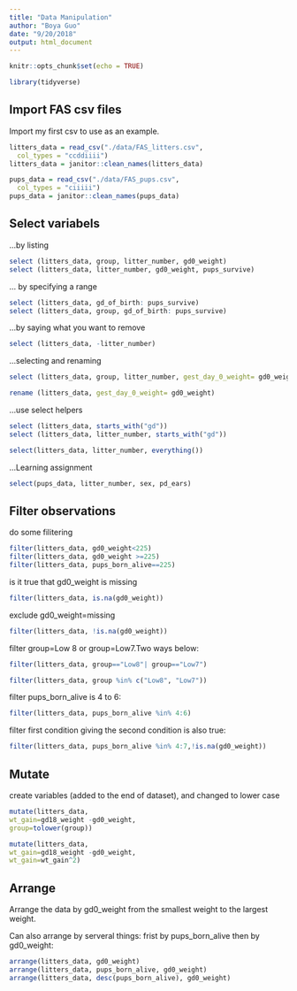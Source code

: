 ```yaml
---
title: "Data Manipulation"
author: "Boya Guo"
date: "9/20/2018"
output: html_document
---
```


```r
knitr::opts_chunk$set(echo = TRUE)

library(tidyverse)

`````

## Import FAS csv files 

Import my first csv to use as an example.

```r
litters_data = read_csv("./data/FAS_litters.csv",
  col_types = "ccddiiii")
litters_data = janitor::clean_names(litters_data)

pups_data = read_csv("./data/FAS_pups.csv",
  col_types = "ciiiii")
pups_data = janitor::clean_names(pups_data)
`````

## Select variabels 

...by listing 

```r
select (litters_data, group, litter_number, gd0_weight)
select (litters_data, litter_number, gd0_weight, pups_survive)
`````

... by specifying a range
```r
select (litters_data, gd_of_birth: pups_survive)
select (litters_data, group, gd_of_birth: pups_survive)
`````

...by saying what you want to remove 
```r
select (litters_data, -litter_number)
`````

...selecting and renaming
```r
select (litters_data, group, litter_number, gest_day_0_weight= gd0_weight)
`````
```r
rename (litters_data, gest_day_0_weight= gd0_weight)
`````

...use select helpers
```r
select (litters_data, starts_with("gd"))
select (litters_data, litter_number, starts_with("gd"))

select(litters_data, litter_number, everything())
`````

...Learning assignment 
```r
select(pups_data, litter_number, sex, pd_ears)
````

## Filter observations 

do some filitering 

```r
filter(litters_data, gd0_weight<225)
filter(litters_data, gd0_weight >=225)
filter(litters_data, pups_born_alive==225)
````

is it true that gd0_weight is missing 

```r
filter(litters_data, is.na(gd0_weight))
````

exclude gd0_weight=missing 
```r
filter(litters_data, !is.na(gd0_weight))
````

filter group=Low 8 or group=Low7.Two ways below:
```r
filter(litters_data, group=="Low8"| group=="Low7")
````
```r
filter(litters_data, group %in% c("Low8", "Low7"))
````

filter pups_born_alive is 4 to 6: 
```r
filter(litters_data, pups_born_alive %in% 4:6)
````

filter first condition giving the second condition is also true:
```r
filter(litters_data, pups_born_alive %in% 4:7,!is.na(gd0_weight))
````

## Mutate 

create variables (added to the end of dataset), and changed to lower case

```r
mutate(litters_data, 
wt_gain=gd18_weight -gd0_weight,
group=tolower(group))

mutate(litters_data, 
wt_gain=gd18_weight -gd0_weight,
wt_gain=wt_gain^2)
````


## Arrange 

Arrange the data by gd0_weight from the smallest weight to the largest weight. 

Can also arrange by serveral things: frist by pups_born_alive then by gd0_weight:  

```r
arrange(litters_data, gd0_weight)
arrange(litters_data, pups_born_alive, gd0_weight)
arrange(litters_data, desc(pups_born_alive), gd0_weight)

````


